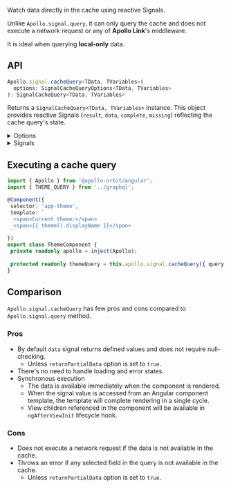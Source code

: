 
Watch data directly in the cache using reactive Signals.

Unlike `Apollo.signal.query`, it can only query the cache and does not execute a network request or any of **Apollo Link**'s middleware.

It is ideal when querying **local-only** data.

## API
```typescript
Apollo.signal.cacheQuery<TData, TVariables>(
  options: SignalCacheQueryOptions<TData, TVariables>
): SignalCacheQuery<TData, TVariables>
```

Returns a `SignalCacheQuery<TData, TVariables>` instance. This object provides reactive Signals (`result`, `data`, `complete`, `missing`) reflecting the cache query's state.

<details>
<summary>Options</summary>
<SignalCacheQueryOptions />
</details>

<details>
<summary>Signals</summary>
<SignalCacheQuerySignals />
</details>

## Executing a cache query
```typescript title="theme/theme.component.ts"
import { Apollo } from '@apollo-orbit/angular';
import { THEME_QUERY } from '../graphql';

@Component({
 selector: 'app-theme',
 template: `
  <span>Current theme:</span>
  <span>{{ theme().displayName }}</span>
 `
})
export class ThemeComponent {
 private readonly apollo = inject(Apollo);
 
 protected readonly themeQuery = this.apollo.signal.cacheQuery({ query: THEME_QUERY });
}
```

## Comparison
`Apollo.signal.cacheQuery` has few pros and cons compared to `Apollo.signal.query` method.

### Pros
* By default `data` signal returns defined values and does not require null-checking.
  * Unless `returnPartialData` option is set to `true`.
* There's no need to handle loading and error states.
* Synchronous execution
  * The data is available immediately when the component is rendered.
  * When the signal value is accessed from an Angular component template, the template will complete rendering in a single cycle.
  * View children referenced in the component will be available in `ngAfterViewInit` lifecycle hook.

### Cons
* Does not execute a network request if the data is not available in the cache.
* Throws an error if any selected field in the query is not available in the cache.
  * Unless `returnPartialData` option is set to `true`.
